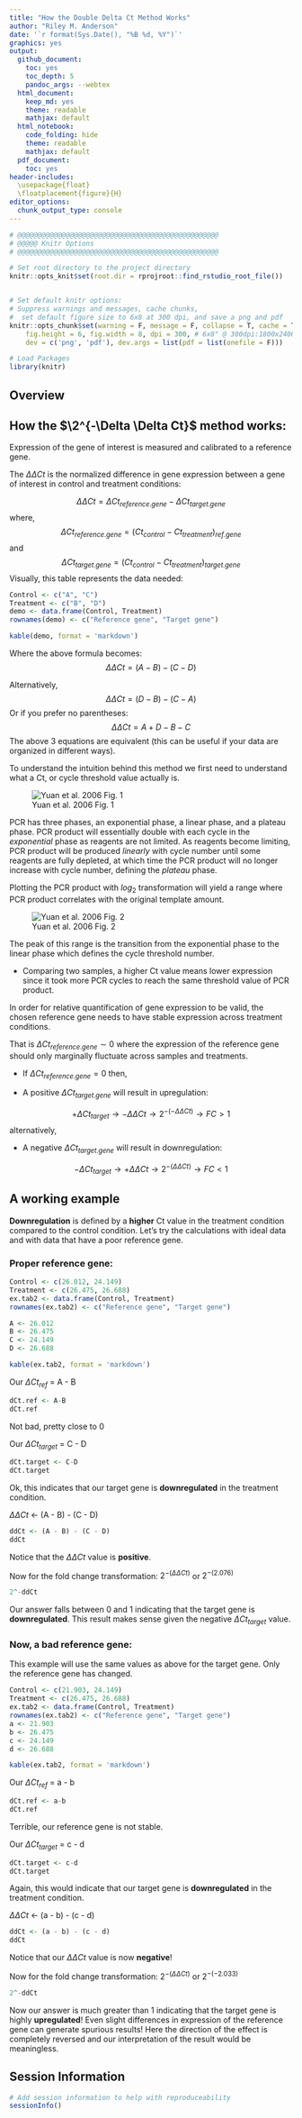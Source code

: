 ```yaml
---
title: "How the Double Delta Ct Method Works"
author: "Riley M. Anderson"
date: '`r format(Sys.Date(), "%B %d, %Y")`'
graphics: yes
output:
  github_document:
    toc: yes
    toc_depth: 5
    pandoc_args: --webtex
  html_document:
    keep_md: yes
    theme: readable
    mathjax: default
  html_notebook:
    code_folding: hide
    theme: readable
    mathjax: default
  pdf_document:
    toc: yes
header-includes:
  \usepackage{float}
  \floatplacement{figure}{H}
editor_options:
  chunk_output_type: console
---
```


```r
# @@@@@@@@@@@@@@@@@@@@@@@@@@@@@@@@@@@@@@@@@@@@@@@@@@
# @@@@@ Knitr Options
# @@@@@@@@@@@@@@@@@@@@@@@@@@@@@@@@@@@@@@@@@@@@@@@@@@

# Set root directory to the project directory
knitr::opts_knit$set(root.dir = rprojroot::find_rstudio_root_file())


# Set default knitr options: 
# Suppress warnings and messages, cache chunks, 
#  set default figure size to 6x8 at 300 dpi, and save a png and pdf
knitr::opts_chunk$set(warning = F, message = F, collapse = T, cache = T,
    fig.height = 6, fig.width = 8, dpi = 300, # 6x8" @ 300dpi:1800x2400=4.3MP
    dev = c('png', 'pdf'), dev.args = list(pdf = list(onefile = F)))

```


```r
# Load Packages
library(knitr)
```

## Overview


## How the $\2^{-\Delta \Delta Ct}$ method works:

Expression of the gene of interest is measured and calibrated to a reference gene.

The $\Delta\Delta Ct$ is the normalized difference in gene expression between a gene of interest in control and treatment conditions:

$$\Delta\Delta Ct = \Delta Ct_{reference.gene} - \Delta Ct_{target.gene}$$
where,
$$\Delta Ct_{reference.gene} = (Ct_{control} - Ct_{treatment})_{ref.gene}$$
and
$$\Delta Ct_{target.gene} = (Ct_{control} - Ct_{treatment})_{target.gene}$$
Visually, this table represents the data needed:
```r
Control <- c("A", "C")
Treatment <- c("B", "D")
demo <- data.frame(Control, Treatment)
rownames(demo) <- c("Reference gene", "Target gene")

kable(demo, format = 'markdown')

```

Where the above formula becomes:
$$\Delta\Delta Ct = (A - B) - (C - D)$$

Alternatively,
$$\Delta\Delta Ct = (D - B) - (C - A)$$
Or if you prefer no parentheses:
$$\Delta\Delta Ct = A + D - B - C$$
The above 3 equations are equivalent (this can be useful if your data are organized in different ways).

To understand the intuition behind this method we first need to understand what a Ct, or cycle threshold value actually is.

![Yuan et al. 2006 Fig. 1](./Yuan2006_1.png)

PCR has three phases, an exponential phase, a linear phase, and a plateau phase. PCR product will essentially double with each cycle in the *exponential* phase as reagents are not limited. As reagents become limiting, PCR product will be produced *linearly* with cycle number until some reagents are fully depleted, at which time the PCR product will no longer increase with cycle number, defining the *plateau* phase.

Plotting the PCR product with $log_{2}$ transformation will yield a range where PCR product correlates with the original template amount. 

![Yuan et al. 2006 Fig. 2](./Yuan2006_2.png)

The peak of this range is the transition from the exponential phase to the linear phase which defines the cycle threshold number. 

* Comparing two samples, a higher Ct value means lower expression since it took more PCR cycles to reach the same threshold value of PCR product.

In order for relative quantification of gene expression to be valid, the chosen reference gene needs to have stable expression across treatment conditions. 

That is $\Delta Ct_{reference.gene} \sim 0$ where the expression of the reference gene should only marginally fluctuate across samples and treatments.

* If $\Delta Ct_{reference.gene} = 0$ then,

* A positive $\Delta Ct_{target.gene}$ will result in upregulation:

$$+\Delta Ct_{target} \to -\Delta\Delta Ct \to 2^{-(-\Delta\Delta Ct)} \to FC>1$$
alternatively, 


* A negative $\Delta Ct_{target.gene}$ will result in downregulation:

$$-\Delta Ct_{target} \to +\Delta\Delta Ct \to 2^{-(\Delta\Delta Ct)} \to FC<1$$

## A working example

**Downregulation** is defined by a **higher** Ct value in the treatment condition compared to the control condition. Let's try the calculations with ideal data and with data that have a poor reference gene.

### Proper reference gene:

```r

Control <- c(26.012, 24.149)
Treatment <- c(26.475, 26.688)
ex.tab2 <- data.frame(Control, Treatment)
rownames(ex.tab2) <- c("Reference gene", "Target gene")

A <- 26.012
B <- 26.475
C <- 24.149
D <- 26.688

kable(ex.tab2, format = 'markdown')

```

Our $\Delta Ct_{ref}$ = A - B
```r
dCt.ref <- A-B
dCt.ref
```
Not bad, pretty close to 0


Our $\Delta Ct_{target}$ = C - D
```r
dCt.target <- C-D
dCt.target
```
Ok, this indicates that our target gene is **downregulated** in the treatment condition.


$\Delta\Delta Ct$ <- (A - B) - (C - D)

```r
ddCt <- (A - B) - (C - D)
ddCt
```
Notice that the $\Delta\Delta Ct$ value is **positive**.

Now for the fold change transformation:
$2^{-(\Delta\Delta Ct)}$ or $2^{-(2.076)}$

```r
2^-ddCt
```
Our answer falls between 0 and 1 indicating that the target gene is **downregulated**. This result makes sense given the negative $\Delta Ct_{target}$ value.




### Now, a bad reference gene:
This example will use the same values as above for the target gene. Only the reference gene has changed.

```r

Control <- c(21.903, 24.149)
Treatment <- c(26.475, 26.688)
ex.tab2 <- data.frame(Control, Treatment)
rownames(ex.tab2) <- c("Reference gene", "Target gene")
a <- 21.903
b <- 26.475
c <- 24.149
d <- 26.688

kable(ex.tab2, format = 'markdown')

```

Our $\Delta Ct_{ref}$ = a - b
```r
dCt.ref <- a-b
dCt.ref
```
Terrible, our reference gene is not stable.


Our $\Delta Ct_{target}$ = c - d
```r
dCt.target <- c-d
dCt.target
```
Again, this would indicate that our target gene is **downregulated** in the treatment condition. 


$\Delta\Delta Ct$ <- (a - b) - (c - d)

```r
ddCt <- (a - b) - (c - d)
ddCt
```
Notice that our $\Delta\Delta Ct$ value is now **negative**!


Now for the fold change transformation:
$2^{-(\Delta\Delta Ct)}$ or $2^{-(-2.033)}$
```r
2^-ddCt
```
Now our answer is much greater than 1 indicating that the target gene is highly **upregulated**! Even slight differences in expression of the reference gene can generate spurious results! Here the direction of the effect is completely reversed and our interpretation of the result would be meaningless. 




## Session Information

```r

# Add session information to help with reproduceability
sessionInfo()


```



